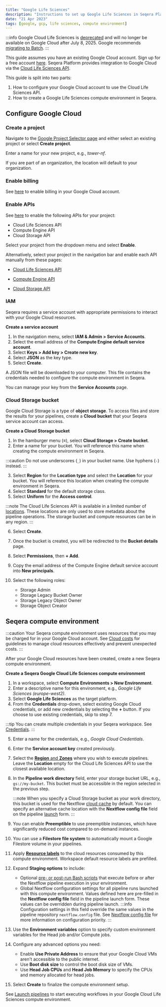 ```yaml
---
title: "Google Life Sciences"
description: "Instructions to set up Google Life Sciences in Seqera Platform"
date: "21 Apr 2023"
tags: [google, gcp, life sciences, compute environment]
---
```


:::info
Google Cloud Life Sciences is [deprecated](https://cloud.google.com/life-sciences/docs/getting-support) and will no longer be available on Google Cloud after July 8, 2025. Google recommends [migrating to Batch](https://cloud.google.com/batch/docs/migrate-to-batch-from-cloud-life-sciences).
:::

This guide assumes you have an existing Google Cloud account. Sign up for a free account [here](https://cloud.google.com/). Seqera Platform provides integration to Google Cloud via the [Cloud Life Sciences API](https://cloud.google.com/life-sciences/docs/reference/rest).

This guide is split into two parts:

1. How to configure your Google Cloud account to use the Cloud Life Sciences API.
2. How to create a Google Life Sciences compute environment in Seqera.

## Configure Google Cloud

### Create a project

Navigate to the [Google Project Selector page](https://console.cloud.google.com/projectselector2) and either select an existing project or select **Create project**.

Enter a name for your new project, e.g., _tower-nf_.

If you are part of an organization, the location will default to your organization.

### Enable billing

See [here](https://cloud.google.com/billing/docs/how-to/modify-project) to enable billing in your Google Cloud account.

### Enable APIs

See [here](https://console.cloud.google.com/flows/enableapi?apiid=lifesciences.googleapis.com%2Ccompute.googleapis.com%2Cstorage-api.googleapis.com) to enable the following APIs for your project:

- Cloud Life Sciences API
- Compute Engine API
- Cloud Storage API

Select your project from the dropdown menu and select **Enable**.

Alternatively, select your project in the navigation bar and enable each API manually from these pages:

- [Cloud Life Sciences API](https://console.cloud.google.com/marketplace/product/google/lifesciences.googleapis.com)

- [Compute Engine API](https://console.cloud.google.com/marketplace/product/google/compute.googleapis.com)

- [Cloud Storage API](https://console.cloud.google.com/marketplace/product/google/storage-api.googleapis.com)

### IAM

Seqera requires a service account with appropriate permissions to interact with your Google Cloud resources.

**Create a service account**

1. In the navigation menu, select **IAM & Admin > Service Accounts**.
2. Select the email address of the **Compute Engine default service account**.
3. Select **Keys > Add key > Create new key**.
4. Select **JSON** as the key type.
5. Select **Create**.

A JSON file will be downloaded to your computer. This file contains the credentials needed to configure the compute environment in Seqera.

You can manage your key from the **Service Accounts** page.

### Cloud Storage bucket

Google Cloud Storage is a type of **object storage**. To access files and store the results for your pipelines, create a **Cloud bucket** that your Seqera service account can access.

**Create a Cloud Storage bucket**

1. In the hamburger menu (**≡**), select **Cloud Storage > Create bucket**.
2. Enter a name for your bucket. You will reference this name when creating the compute environment in Seqera.

:::caution
Do not use underscores (`_`) in your bucket name. Use hyphens (`-`) instead.
:::

3. Select **Region** for the **Location type** and select the **Location** for your bucket. You will reference this location when creating the compute environment in Seqera.
4. Select **Standard** for the default storage class.
5. Select **Uniform** for the **Access control**.

:::note
The Cloud Life Sciences API is available in a limited number of [locations](https://cloud.google.com/life-sciences/docs/concepts/locations). These locations are only used to store metadata about the pipeline operations. The storage bucket and compute resources can be in any region.
:::

6. Select **Create**.
7. Once the bucket is created, you will be redirected to the **Bucket details** page.
8. Select **Permissions**, then **+ Add**.
9. Copy the email address of the Compute Engine default service account into **New principals**.
10. Select the following roles:

    - Storage Admin
    - Storage Legacy Bucket Owner
    - Storage Legacy Object Owner
    - Storage Object Creator

## Seqera compute environment

:::caution
Your Seqera compute environment uses resources that you may be charged for in your Google Cloud account. See [Cloud costs](../monitoring/cloud-costs.mdx) for guidelines to manage cloud resources effectively and prevent unexpected costs.
:::

After your Google Cloud resources have been created, create a new Seqera compute environment.

**Create a Seqera Google Cloud Life Sciences compute environment**

1. In a workspace, select **Compute Environments > New Environment**.
2. Enter a descriptive name for this environment, e.g., _Google Life Sciences (europe-west2)_.
3. Select **Google Life Sciences** as the target platform.
4. From the **Credentials** drop-down, select existing Google Cloud credentials, or add new credentials by selecting the **+** button. If you choose to use existing credentials, skip to step 7.

:::tip
You can create multiple credentials in your Seqera workspace. See [Credentials](../credentials/overview.mdx).
:::

5. Enter a name for the credentials, e.g., _Google Cloud Credentials_.
6. Enter the **Service account key** created previously.
7. Select the [**Region** and **Zones**](https://cloud.google.com/compute/docs/regions-zones#available) where you wish to execute pipelines. Leave the **Location** empty for the Cloud Life Sciences API to use the closest available location.
8. In the **Pipeline work directory** field, enter your storage bucket URL, e.g., `gs://my-bucket`. This bucket must be accessible in the region selected in the previous step.

    :::note
    When you specify a Cloud Storage bucket as your work directory, this bucket is used for the Nextflow [cloud cache](https://www.nextflow.io/docs/latest/cache-and-resume.html#cache-stores) by default. You can specify an alternative cache location with the **Nextflow config file** field on the pipeline [launch](../launch/launchpad.mdx#launch-form) form.
    :::

9. You can enable **Preemptible** to use preemptible instances, which have significantly reduced cost compared to on-demand instances.
10. You can use a **Filestore file system** to automatically mount a Google Filestore volume in your pipelines.
11. Apply [**Resource labels**](../resource-labels/overview.mdx) to the cloud resources consumed by this compute environment. Workspace default resource labels are prefilled.
12. Expand **Staging options** to include:
    - Optional [pre- or post-run Bash scripts](../launch/advanced.mdx#pre-and-post-run-scripts) that execute before or after the Nextflow pipeline execution in your environment.
    - Global Nextflow configuration settings for all pipeline runs launched with this compute environment. Values defined here are pre-filled in the **Nextflow config file** field in the pipeline launch form. These values can be overridden during pipeline launch. 
    :::info
    Configuration settings in this field override the same values in the pipeline repository `nextflow.config` file. See [Nextflow config file](../launch/advanced.mdx#nextflow-config-file) for more information on configuration priority. 
    :::
13. Use the **Environment variables** option to specify custom environment variables for the Head job and/or Compute jobs.
14. Configure any advanced options you need:
    - Enable **Use Private Address** to ensure that your Google Cloud VMs aren't accessible to the public internet.
    - Use **Boot disk size** to control the boot disk size of VMs.
    - Use **Head Job CPUs** and **Head Job Memory** to specify the CPUs and memory allocated for head jobs.
15. Select **Create** to finalize the compute environment setup.

See [Launch pipelines](../launch/launchpad.mdx) to start executing workflows in your Google Cloud Life Sciences compute environment.
